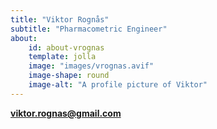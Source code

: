 ```yaml
---
title: "Viktor Rognås"
subtitle: "Pharmacometric Engineer"
about:
    id: about-vrognas
    template: jolla
    image: "images/vrognas.avif"
    image-shape: round
    image-alt: "A profile picture of Viktor"
---
```


[**viktor.rognas@gmail.com**](mailto:viktor.rognas@gmail.com)
